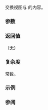 {{cpp/string/basic_string_view/title|swap}}
{{cpp/string/basic_string_view/navbar}}
{{dcl begin}}
{{dcl|since=c++17|
constexpr void swap( basic_string_view&amp; v ) noexcept;
}}
{{dcl end}}

交换视图与 {{c|v}} 的内容。

===参数===
{{par begin}}
{{par|v|要与之交换的视图}}
{{par end}}

===返回值===
（无）

===复杂度===
常数。

===示例===
{{example|code=
#include &lt;iostream&gt;
#include &lt;string_view&gt;

int main() 
{
    std::string_view a = "AAA";
    std::string_view b = "BBBB";
 
    std::cout &lt;&lt; "交换前:\n"
                 "a = " &lt;&lt; a &lt;&lt; "\n"
                 "b = " &lt;&lt; b &lt;&lt; "\n\n";
 
    a.swap(b);
 
    std::cout &lt;&lt; "交换后:\n"
                 "a = " &lt;&lt; a &lt;&lt; "\n"
                 "b = " &lt;&lt; b &lt;&lt; '\n';
}
|output=
交换前:
a = AAA
b = BBBB

交换后:
a = BBBB
b = AAA
}}

===参阅===
{{dsc begin}}
{{dsc inc|cpp/algorithm/dsc swap}}
{{dsc inc|cpp/algorithm/dsc swap_ranges}}
{{dsc inc|cpp/string/basic_string/dsc {{SUBPAGENAMEE}}}}
{{dsc end}}

{{langlinks|en|es|ja|ru}}